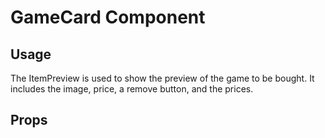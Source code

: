 
<Meta title="Design System|Components" component={ItemPreview} />

# GameCard Component

## Usage

The ItemPreview is used to show the preview of the game to be bought. It includes the image, price, a remove button, and the prices.

<Preview withToolBar>
  <Story name="ItemPreview">
    <ItemPreview
      originalPrice={20}
      title="Fallout 3"
      price={60}
      image="https://www.retromags.com/applications/core/interface/imageproxy/imageproxy.php?img=https://www.slowdown.vg/images/Fallout-3.jpg&key=1f48366a2299af9586a93bd371e404ea4e92f88496b5252d821ea2ab171a6261"
      id="gameID123"
    />
  </Story>
</Preview>

## Props

<Props of={ItemPreview} />
